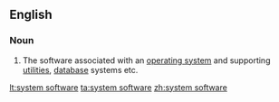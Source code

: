 ==English==

===Noun===
{{wikipedia}}
{{en-noun|head=[[system]] [[software]]|-}}

# {{label|en|computing}} The software associated with an [[operating system]] and supporting [[utility|utilities]], [[database]] systems etc.

[[lt:system software]]
[[ta:system software]]
[[zh:system software]]